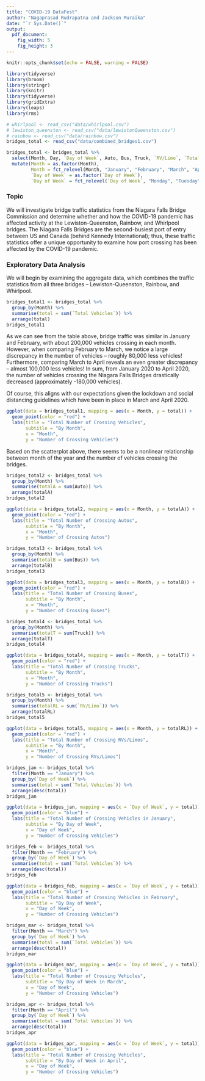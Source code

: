 ```yaml
---
title: "COVID-19 DataFest"
author: "Nagaprasad Rudrapatna and Jackson Muraika"
date: "`r Sys.Date()`"
output: 
  pdf_document:
    fig_width: 5
    fig_height: 3
---
```


```r
knitr::opts_chunk$set(echo = FALSE, warning = FALSE)
```

```r
library(tidyverse)
library(broom)
library(stringr)
library(knitr)
library(tidyverse)
library(gridExtra)
library(leaps)
library(rms)
```

```r
# whirlpool <- read_csv("data/whirlpool.csv")
# lewiston_queenston <- read_csv("data/lewistonQueenston.csv")
# rainbow <- read_csv("data/rainbow.csv")
bridges_total <- read_csv("data/combined_bridges1.csv")

bridges_total <- bridges_total %>%
  select(Month, Day, `Day of Week`, Auto, Bus, Truck, `RV/Limo`, `Total Vehicles`) %>%
  mutate(Month = as.factor(Month),
         Month = fct_relevel(Month, "January", "February", "March", "April"),
         `Day of Week` = as.factor(`Day of Week`),
         `Day of Week` = fct_relevel(`Day of Week`, "Monday", "Tuesday", "Wednesday", "Thursday", "Friday", "Saturday", "Sunday"))

```

### Topic

We will investigate bridge traffic statistics from the Niagara Falls Bridge Commission and determine whether and how the COVID-19 pandemic has affected activity at the Lewiston-Queenston, Rainbow, and Whirlpool bridges. The Niagara Falls Bridges are the second-busiest port of entry between US and Canada (behind Kennedy International); thus, these traffic statistics offer a unique opportunity to examine how port crossing has been affected by the COVID-19 pandemic.

### Exploratory Data Analysis

We will begin by examining the aggregate data, which combines the traffic statistics from all three bridges -- Lewiston-Queenston, Rainbow, and Whirlpool.

```r
bridges_total1 <- bridges_total %>%
  group_by(Month) %>%
  summarise(total = sum(`Total Vehicles`)) %>%
  arrange(total)
bridges_total1
```

As we can see from the table above, bridge traffic was similar in January and February, with about 200,000 vehicles crossing in each month. However, when comparing February to March, we notice a large discrepancy in the number of vehicles -- roughly 80,000 less vehicles! Furthermore, comparing March to April reveals an even greater discrepancy -- almost 100,000 less vehicles! In sum, from January 2020 to April 2020, the number of vehicles crossing the Niagara Falls Bridges drastically decreased (approximately -180,000 vehicles).

Of course, this aligns with our expectations given the lockdown and social distancing guidelines which have been in place in March and April 2020.

```r
ggplot(data = bridges_total1, mapping = aes(x = Month, y = total)) +
  geom_point(color = "red") +
  labs(title = "Total Number of Crossing Vehicles",
       subtitle = "By Month",
       x = "Month",
       y = "Number of Crossing Vehicles")
```

Based on the scatterplot above, there seems to be a nonlinear relationship between month of the year and the number of vehicles crossing the bridges.

```r
bridges_total2 <- bridges_total %>%
  group_by(Month) %>%
  summarise(totalA = sum(Auto)) %>%
  arrange(totalA)
bridges_total2
```

```r
ggplot(data = bridges_total2, mapping = aes(x = Month, y = totalA)) +
  geom_point(color = "red") +
  labs(title = "Total Number of Crossing Autos",
       subtitle = "By Month",
       x = "Month",
       y = "Number of Crossing Autos")
```

```r
bridges_total3 <- bridges_total %>%
  group_by(Month) %>%
  summarise(totalB = sum(Bus)) %>%
  arrange(totalB)
bridges_total3
```

```r
ggplot(data = bridges_total3, mapping = aes(x = Month, y = totalB)) +
  geom_point(color = "red") +
  labs(title = "Total Number of Crossing Buses",
       subtitle = "By Month",
       x = "Month",
       y = "Number of Crossing Buses")
```

```r
bridges_total4 <- bridges_total %>%
  group_by(Month) %>%
  summarise(totalT = sum(Truck)) %>%
  arrange(totalT)
bridges_total4
```

```r
ggplot(data = bridges_total4, mapping = aes(x = Month, y = totalT)) +
  geom_point(color = "red") +
  labs(title = "Total Number of Crossing Trucks",
       subtitle = "By Month",
       x = "Month",
       y = "Number of Crossing Trucks")
```

```r
bridges_total5 <- bridges_total %>%
  group_by(Month) %>%
  summarise(totalRL = sum(`RV/Limo`)) %>%
  arrange(totalRL)
bridges_total5
```

```r
ggplot(data = bridges_total5, mapping = aes(x = Month, y = totalRL)) +
  geom_point(color = "red") +
  labs(title = "Total Number of Crossing RVs/Limos",
       subtitle = "By Month",
       x = "Month",
       y = "Number of Crossing RVs/Limos")
```

```r
bridges_jan <- bridges_total %>%
  filter(Month == "January") %>%
  group_by(`Day of Week`) %>%
  summarise(total = sum(`Total Vehicles`)) %>%
  arrange(desc(total))
bridges_jan
```

```r
ggplot(data = bridges_jan, mapping = aes(x = `Day of Week`, y = total)) +
  geom_point(color = "blue") +
  labs(title = "Total Number of Crossing Vehicles in January",
       subtitle = "By Day of Week",
       x = "Day of Week",
       y = "Number of Crossing Vehicles")
```

```r
bridges_feb <- bridges_total %>%
  filter(Month == "February") %>%
  group_by(`Day of Week`) %>%
  summarise(total = sum(`Total Vehicles`)) %>%
  arrange(desc(total))
bridges_feb
```

```r
ggplot(data = bridges_feb, mapping = aes(x = `Day of Week`, y = total)) +
  geom_point(color = "blue") +
  labs(title = "Total Number of Crossing Vehicles in February",
       subtitle = "By Day of Week",
       x = "Day of Week",
       y = "Number of Crossing Vehicles")
```

```r
bridges_mar <- bridges_total %>%
  filter(Month == "March") %>%
  group_by(`Day of Week`) %>%
  summarise(total = sum(`Total Vehicles`)) %>%
  arrange(desc(total))
bridges_mar
```

```r
ggplot(data = bridges_mar, mapping = aes(x = `Day of Week`, y = total)) +
  geom_point(color = "blue") +
  labs(title = "Total Number of Crossing Vehicles",
       subtitle = "By Day of Week in March",
       x = "Day of Week",
       y = "Number of Crossing Vehicles")
```

```r
bridges_apr <- bridges_total %>%
  filter(Month == "April") %>%
  group_by(`Day of Week`) %>%
  summarise(total = sum(`Total Vehicles`)) %>%
  arrange(desc(total))
bridges_apr
```

```r
ggplot(data = bridges_apr, mapping = aes(x = `Day of Week`, y = total)) +
  geom_point(color = "blue") +
  labs(title = "Total Number of Crossing Vehicles",
       subtitle = "By Day of Week in April",
       x = "Day of Week",
       y = "Number of Crossing Vehicles")
```


